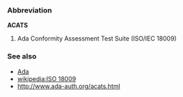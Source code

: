 ===Abbreviation===<!-- sure this is not an acronym? -->
'''ACATS'''

# Ada Conformity Assessment Test Suite (ISO/IEC 18009)

===See also===

* [[Ada]]
* [[wikipedia:ISO 18009]]
* http://www.ada-auth.org/acats.html